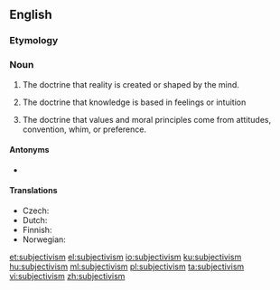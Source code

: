 ==English==
{{wikipedia}}

===Etymology===
{{suffix|subjective|ism|lang=en}}

===Noun===
{{en-noun|~}}

# {{label|en|metaphysics}} The doctrine that reality is created or shaped by the mind.
# {{label|en|epistemology}} The doctrine that knowledge is based in feelings or intuition
# {{label|en|ethics}} The doctrine that values and moral principles come from attitudes, convention, whim, or preference.

====Antonyms====
* {{l|en|objectivism}}

====Translations====
{{checktrans-top}}
* Czech: {{t-check|cs|subjektivismus|m}}
* Dutch: {{t-check|nl|subjectivisme|n}}
* Finnish: {{t+|fi|subjektivismi}} {{qualifier|in metaphysics, epistemology and ethics}}
* Norwegian: {{t-check|no|subjektivisme}}
{{trans-bottom}}

[[et:subjectivism]]
[[el:subjectivism]]
[[io:subjectivism]]
[[ku:subjectivism]]
[[hu:subjectivism]]
[[ml:subjectivism]]
[[pl:subjectivism]]
[[ta:subjectivism]]
[[vi:subjectivism]]
[[zh:subjectivism]]
